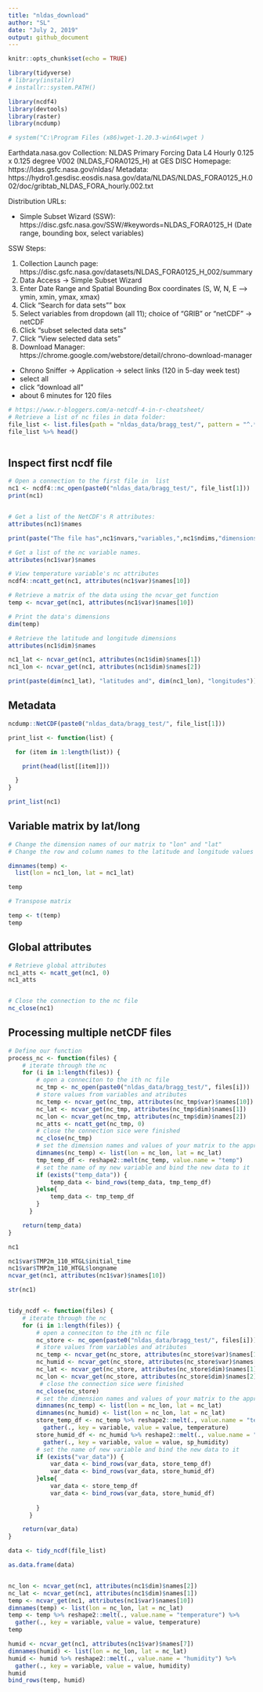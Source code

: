 ```yaml
---
title: "nldas_download"
author: "SL"
date: "July 2, 2019"
output: github_document
---
```


```r
knitr::opts_chunk$set(echo = TRUE)

library(tidyverse)
# library(installr)
# installr::system.PATH()

library(ncdf4)
library(devtools)
library(raster)
library(ncdump)
```


```r
# system("C:\Program Files (x86)wget-1.20.3-win64\wget )
```


Earthdata.nasa.gov
Collection: 
NLDAS Primary Forcing Data L4 Hourly 0.125 x 0.125 degree V002 (NLDAS_FORA0125_H) at GES DISC
Homepage: https://ldas.gsfc.nasa.gov/nldas/
Metadata: https://hydro1.gesdisc.eosdis.nasa.gov/data/NLDAS/NLDAS_FORA0125_H.002/doc/gribtab_NLDAS_FORA_hourly.002.txt

Distribution URLs: 

- Simple Subset Wizard (SSW): https://disc.gsfc.nasa.gov/SSW/#keywords=NLDAS_FORA0125_H
(Date range, bounding box, select variables)


SSW Steps:

1. Collection Launch page: https://disc.gsfc.nasa.gov/datasets/NLDAS_FORA0125_H_002/summary
2. Data Access -> Simple Subset Wizard
3. Enter Date Range and Spatial Bounding Box coordinates 
  (S, W, N, E  -->  ymin, xmin, ymax, xmax)
4. Click "Search for data sets"" box
5. Select variables from dropdown (all 11); choice of "GRIB" or "netCDF" -> netCDF
6. Click "subset selected data sets"
7. Click "View selected data sets"
8. Download Manager: https://chrome.google.com/webstore/detail/chrono-download-manager
  - Chrono Sniffer -> Application -> select links (120 in 5-day week test)
  - select all
  - click "download all" 
  - about 6 minutes for 120 files
  
  
  
```r

# https://www.r-bloggers.com/a-netcdf-4-in-r-cheatsheet/
# Retrieve a list of nc files in data folder:
file_list <- list.files(path = "nldas_data/bragg_test/", pattern = "^.*\\.(nc|NC|Nc|Nc)$")
file_list %>% head()



```

## Inspect first ncdf file
```r

# Open a connection to the first file in  list
nc1 <- ncdf4::nc_open(paste0("nldas_data/bragg_test/", file_list[1]))
print(nc1)


# Get a list of the NetCDF's R attributes:
attributes(nc1)$names

print(paste("The file has",nc1$nvars,"variables,",nc1$ndims,"dimensions and",nc1$natts,"NetCDF attributes"))

# Get a list of the nc variable names.
attributes(nc1$var)$names

# View temperature variable's nc attributes
ncdf4::ncatt_get(nc1, attributes(nc1$var)$names[10])

# Retrieve a matrix of the data using the ncvar_get function
temp <- ncvar_get(nc1, attributes(nc1$var)$names[10])

# Print the data's dimensions
dim(temp)

# Retrieve the latitude and longitude dimensions
attributes(nc1$dim)$names

nc1_lat <- ncvar_get(nc1, attributes(nc1$dim)$names[1])
nc1_lon <- ncvar_get(nc1, attributes(nc1$dim)$names[2])

print(paste(dim(nc1_lat), "latitudes and", dim(nc1_lon), "longitudes"))

```

## Metadata


```r
ncdump::NetCDF(paste0("nldas_data/bragg_test/", file_list[1]))

```


```r

print_list <- function(list) {

  for (item in 1:length(list)) {

    print(head(list[[item]]))

  }
}

print_list(nc1)
```


## Variable matrix by lat/long
```r
# Change the dimension names of our matrix to "lon" and "lat" 
# Change the row and column names to the latitude and longitude values

dimnames(temp) <- 
  list(lon = nc1_lon, lat = nc1_lat) 

temp

# Transpose matrix

temp <- t(temp)
temp

```


## Global attributes

```r
# Retrieve global attributes
nc1_atts <- ncatt_get(nc1, 0)
nc1_atts


# Close the connection to the nc file
nc_close(nc1)
```


## Processing multiple netCDF files

```r
# Define our function
process_nc <- function(files) {
    # iterate through the nc
    for (i in 1:length(files)) {
        # open a conneciton to the ith nc file
        nc_tmp <- nc_open(paste0("nldas_data/bragg_test/", files[i]))
        # store values from variables and atributes
        nc_temp <- ncvar_get(nc_tmp, attributes(nc_tmp$var)$names[10])
        nc_lat <- ncvar_get(nc_tmp, attributes(nc_tmp$dim)$names[1])
        nc_lon <- ncvar_get(nc_tmp, attributes(nc_tmp$dim)$names[2])
        nc_atts <- ncatt_get(nc_tmp, 0)
        # close the connection sice were finished
        nc_close(nc_tmp)
        # set the dimension names and values of your matrix to the appropriate latitude and longitude values
        dimnames(nc_temp) <- list(lon = nc_lon, lat = nc_lat)
        tmp_temp_df <- reshape2::melt(nc_temp, value.name = "temp")
        # set the name of my new variable and bind the new data to it
        if (exists("temp_data")) {
            temp_data <- bind_rows(temp_data, tmp_temp_df)
        }else{
            temp_data <- tmp_temp_df
        }
      }

    return(temp_data)
}

nc1

nc1$var$TMP2m_110_HTGL$initial_time
nc1$var$TMP2m_110_HTGL$longname
ncvar_get(nc1, attributes(nc1$var)$names[10])

str(nc1)


tidy_ncdf <- function(files) {
    # iterate through the nc
    for (i in 1:length(files)) {
        # open a conneciton to the ith nc file
        nc_store <- nc_open(paste0("nldas_data/bragg_test/", files[i]))
        # store values from variables and atributes
        nc_temp <- ncvar_get(nc_store, attributes(nc_store$var)$names[10])
        nc_humid <- ncvar_get(nc_store, attributes(nc_store$var)$names[7])
        nc_lat <- ncvar_get(nc_store, attributes(nc_store$dim)$names[1])
        nc_lon <- ncvar_get(nc_store, attributes(nc_store$dim)$names[2])
         # close the connection sice were finished
        nc_close(nc_store)
        # set the dimension names and values of your matrix to the appropriate latitude and longitude values
        dimnames(nc_temp) <- list(lon = nc_lon, lat = nc_lat)
        dimnames(nc_humid) <- list(lon = nc_lon, lat = nc_lat)
        store_temp_df <- nc_temp %>% reshape2::melt(., value.name = "temperature") %>% 
          gather(., key = variable, value = value, temperature)
        store_humid_df <- nc_humid %>% reshape2::melt(., value.name = "sp_humidity") %>% 
          gather(., key = variable, value = value, sp_humidity)
        # set the name of new variable and bind the new data to it
        if (exists("var_data")) {
            var_data <- bind_rows(var_data, store_temp_df)
            var_data <- bind_rows(var_data, store_humid_df)
        }else{
            var_data <- store_temp_df
            var_data <- bind_rows(var_data, store_humid_df)
            
        }
      }

    return(var_data)
}

data <- tidy_ncdf(file_list)

as.data.frame(data)


nc_lon <- ncvar_get(nc1, attributes(nc1$dim)$names[2])
nc_lat <- ncvar_get(nc1, attributes(nc1$dim)$names[1])
temp <- ncvar_get(nc1, attributes(nc1$var)$names[10]) 
dimnames(temp) <- list(lon = nc_lon, lat = nc_lat)
temp <- temp %>% reshape2::melt(., value.name = "temperature") %>% 
  gather(., key = variable, value = value, temperature)
temp

humid <- ncvar_get(nc1, attributes(nc1$var)$names[7])
dimnames(humid) <- list(lon = nc_lon, lat = nc_lat)
humid <- humid %>% reshape2::melt(., value.name = "humidity") %>% 
  gather(., key = variable, value = value, humidity)
humid
bind_rows(temp, humid)


```



